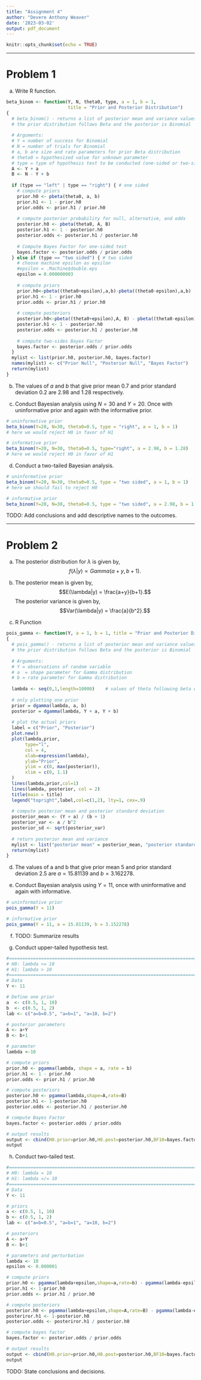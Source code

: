 ```yaml
---
title: "Assignment 4"
author: "Devere Anthony Weaver"
date: '2023-03-02'
output: pdf_document
---
```


```r
knitr::opts_chunk$set(echo = TRUE)
```

---

# Problem 1

(a) Write R function.

```r
beta_binom <- function(Y, N, theta0, type, a = 1, b = 1, 
                       title = "Prior and Posterior Distribution")
{
  # beta_binom() - returns a list of posterior mean and variance values where 
  # the prior distribution follows Beta and the posterior is Binomial
  
  # Arguments:
  # Y = number of success for Binomial
  # N = number of trials for Binomial
  # a, b are size and rate parameters for prior Beta distribution 
  # theta0 = hypothesized value for unknown parameter
  # type = type of hypothesis test to be conducted (one-sided or two-sided)
  A <- Y + a
  B <- N - Y + b
  
  if (type == "left" | type == "right") { # one sided 
    # compute priors
    prior.h0 <- pbeta(theta0, a, b)
    prior.h1 <- 1 - prior.h0
    prior.odds <- prior.h1 / prior.h0
    
    # compute posterior probability for null, alternative, and odds
    posterior.h0 <- pbeta(theta0, A, B)
    posterior.h1 <- 1 - posterior.h0
    posterior.odds <- posterior.h1 / posterior.h0
    
    # Compute Bayes Factor for one-sided test
    bayes.factor <- posterior.odds / prior.odds
  } else if (type == "two sided") { # two sided
    # choose machine epsilon as epsilon 
    #epsilon = .Machine$double.eps
    epsilon = 0.000000003
    
    # compute priors
    prior.h0<-pbeta((theta0+epsilon),a,b)-pbeta((theta0-epsilon),a,b)
    prior.h1 <- 1 - prior.h0
    prior.odds <- prior.h1 / prior.h0
    
    # compute posteriors
    posterior.h0<-pbeta((theta0+epsilon),A, B) - pbeta((theta0-epsilon),A,B)
    posterior.h1 <- 1 - posterior.h0
    posterior.odds <- posterior.h1 / posterior.h0
    
    # compute two-sides Bayes Factor
    bayes.factor <- posterior.odds / prior.odds  
  }
  mylist <- list(prior.h0, posterior.h0, bayes.factor)
  names(mylist) <- c("Prior Null", "Posterior Null", "Bayes Factor")
  return(mylist)
}
```


(b) The values of $a$ and $b$ that give prior mean $0.7$ and prior 
standard deviation $0.2$ are $2.98$ and $1.28$ respectively. 

(c) Conduct Bayesian analysis using $N=30$ and $Y=20$. Once with uninformative 
prior and again with the informative prior. 

```r
# uninformative prior
beta_binom(Y=20, N=30, theta0=0.5, type = "right", a = 1, b = 1)
# here we would reject H0 in favor of H1
```

```r
# informative prior
beta_binom(Y=20, N=30, theta0=0.5, type="right", a = 2.98, b = 1.28)
# here we would reject H0 in favor of H1
```

(d) Conduct a two-tailed Bayesian analysis. 

```r
# uninformative prior
beta_binom(Y=20, N=30, theta0=0.5, type = "two sided", a = 1, b = 1)
# here we should fail to reject H0
```

```r
# informative prior
beta_binom(Y=20, N=30, theta0=0.5, type = "two sided", a = 2.98, b = 1.28)
```

TODO: Add conclusions and add descriptive names to the outcomes. 

\clearpage

---
# Problem 2 

(a) The posterior distribution for $\lambda$ is given by, 
$$f(\lambda|y) \propto Gamma(a+y, b+1). $$

(b) The posterior mean is given by, 
$$E(\lambda|y) = \frac{a+y}{b+1}.$$
The posterior variance is given by,
$$Var(\lambda|y) = \frac{a}{b^2}.$$

(c) R Function 

```r
pois_gamma <- function(Y, a = 1, b = 1, title = "Prior and Posterior Distribution")
{
  # pois_gamma() - returns a list of posterior mean and variance values where 
  # the prior distribution follows Beta and the posterior is Binomial
  
  # Arguments:
  # Y = observations of random variable
  # a  = shape parameter for Gamma distribution 
  # b = rate parameter for Gamma distribution 
  
  lambda <- seq(0,1,length=10000)    # values of theta following beta distribution
  
  # only plotting one prior 
  prior = dgamma(lambda, a, b)
  posterior = dgamma(lambda, Y + a, Y + b)
  
  # plot the actual priors  
  label = c("Prior", "Posterior")
  plot.new()
  plot(lambda,prior,
       type="l",
       col = 4,
       xlab=expression(lambda),
       ylab="Prior", 
       ylim = c(0, max(posterior)),
       xlim = c(0, 1.1)
  )
  lines(lambda,prior,col=1)
  lines(lambda, posterior, col = 2)
  title(main = title)
  legend("topright",label,col=c(1,2), lty=1, cex=.9)
  
  # compute posterior mean and posterior standard deviation
  posterior_mean <- (Y + a) / (b + 1)
  posterior_var <- a / b^2
  posterior_sd <- sqrt(posterior_var)
 
  # return posterior mean and variance 
  mylist <- list("posterior mean" = posterior_mean, "posterior standard deviation" = posterior_sd)
  return(mylist)
}
```

(d) The values of a and b that give prior mean $5$ and prior standard deviation 
$2.5$ are $a=15.81139$ and $b=3.162278$.

(e) Conduct Bayesian analysis using $Y = 11$, once with uninformative and again
with informative. 

```r
# uninformative prior
pois_gamma(Y = 11)
```

```r
# informative prior 
pois_gamma(Y = 11, a = 15.81139, b = 3.152278)
```

(f) TODO: Summarize results

(g) Conduct upper-tailed hypothesis test.

```r
#==============================================================================
# H0: lambda <= 10
# H1: lambda > 10
#==============================================================================
# Data
Y <- 11

# Define one prior
a  <- c(0.5, 1, 10)
b  <- c(0.5, 1, 2) 
lab <- c("a=b=0.5", "a=b=1", "a=10, b=2")

# posterior parameters
A <- a+Y
B <- b+1

# parameter
lambda <-10

# compute priors 
prior.h0 <- pgamma(lambda, shape = a, rate = b)
prior.h1 <- 1 - prior.h0
prior.odds <- prior.h1 / prior.h0

# compute posteriors
posterior.h0 <- pgamma(lambda,shape=A,rate=B) 
posterior.h1 <- 1-posterior.h0
posterior.odds <- posterior.h1 / posterior.h0

# compute Bayes Factor
bayes.factor <- posterior.odds / prior.odds

# output results
output <- cbind(H0.prior=prior.h0,H0.post=posterior.h0,BF10=bayes.factor)
output
```

(h) Conduct two-tailed test.

```r
#==============================================================================
# H0: lambda = 10
# H1: lambda =/= 10
#==============================================================================
# Data
Y <- 11

# priors
a <- c(0.5, 1, 10)
b <- c(0.5, 1, 2)
lab <- c("a=b=0.5", "a=b=1", "a=10, b=2")

# posteriors
A <- a+Y
B <- b+1

# parameters and perturbation
lambda <- 10
epsilon <- 0.000001

# compute priors
prior.h0 <- pgamma(lambda+epsilon,shape=a,rate=b) - pgamma(lambda-epsilon,shape=a,rate=b)
prior.h1 <- 1-prior.h0
prior.odds <- prior.h1 / prior.h0

# compute posteriors
posterior.h0 <- pgamma(lambda+epsilon,shape=A,rate=B) - pgamma(lambda-epsilon,shape=A,rate=B) 
posteriror.h1 <- 1-posterior.h0
posterior.odds <- posteriror.h1 / posterior.h0

# compute bayes factor
bayes.factor <- posterior.odds / prior.odds

# output results
output <- cbind(H0.prior=prior.h0,H0.post=posterior.h0,BF10=bayes.factor)
output
```

TODO: State conclusions and decisions. 













































































